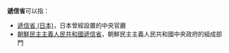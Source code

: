 '''遞信省'''可以指：
* [[遞信省_(日本)|遞信省 (日本)]]，日本曾經設置的中央官廳
* [[朝鮮民主主義人民共和國遞信省|朝鮮民主主義人民共和國遞信省]]，朝鮮民主主義人民共和國中央政府的組成部門
{{disambiguation|cat=三字组织机构消歧义}}